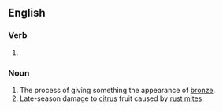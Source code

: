 ==English==

===Verb===
{{head|en|verb form}}

# {{present participle of|bronze|lang=en|nocat=1}}

===Noun===
{{en-noun|~}}

# The process of giving something the appearance of [[bronze]].
# Late-season damage to [[citrus]] fruit caused by [[rust mite]]s.